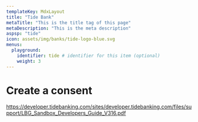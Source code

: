 ```yaml
---
templateKey: MdxLayout
title: "Tide Bank"
metaTitle: "This is the title tag of this page"
metaDescription: "This is the meta description"
aspsp: "tide"
icon: assets/img/banks/tide-logo-blue.svg
menus:
  playground: 
    identifier: tide # identifier for this item (optional)
    weight: 3
---
```


# Create a consent

https://developer.tidebanking.com/sites/developer.tidebanking.com/files/support/LBG_Sandbox_Developers_Guide_V316.pdf

